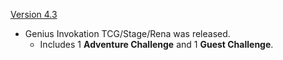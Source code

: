 {{Change History/Header}}
[[Version 4.3]]
* Genius Invokation TCG/Stage/Rena was released.
** Includes 1 '''Adventure Challenge''' and 1 '''Guest Challenge'''.